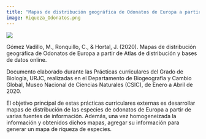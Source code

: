 ```yaml
---
title: "Mapas de distribución geográfica de Odonatos de Europa a partir de Atlas de distribución y bases de datos online"
image: Riqueza_Odonatos.png
---
```


![](Riqueza_Odonatos.png)

Gómez Vadillo, M., Ronquillo, C., & Hortal, J. (2020). Mapas de distribución geográfica de Odonatos de Europa a partir de Atlas de distribución y bases de datos online.

Documento elaborado durante las Prácticas curriculares del Grado de Biología, URJC, realizadas en el Departamento de Biogeografía y Cambio Global, Museo Nacional de Ciencias Naturales (CSIC), de Enero a Abril de 2020.

El objetivo principal de estas prácticas curriculares externas es desarrollar mapas de distribución de las especies de odonatos de Europa a partir de varias fuentes de información. Además, una vez homogeneizada la información y obtenidos dichos mapas, agregar su información para generar un mapa de riqueza de especies.